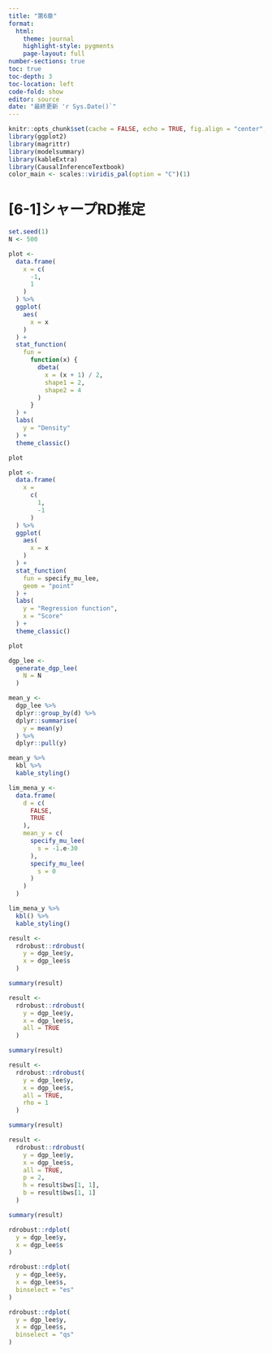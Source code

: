 ```yaml
---
title: "第6章"
format: 
  html:
    theme: journal
    highlight-style: pygments
    page-layout: full
number-sections: true
toc: true
toc-depth: 3
toc-location: left
code-fold: show
editor: source
date: "最終更新 'r Sys.Date()`"
---
```


```r
knitr::opts_chunk$set(cache = FALSE, echo = TRUE, fig.align = "center", warning = FALSE)
library(ggplot2)
library(magrittr)
library(modelsummary)
library(kableExtra)
library(CausalInferenceTextbook)
color_main <- scales::viridis_pal(option = "C")(1)
```

# [6-1]シャープRD推定

```r
set.seed(1)
N <- 500
```

```r
plot <- 
  data.frame(
    x = c(
      -1,
      1
    )
  ) %>% 
  ggplot(
    aes(
      x = x
    )
  ) +
  stat_function(
    fun = 
      function(x) {
        dbeta(
          x = (x + 1) / 2,
          shape1 = 2,
          shape2 = 4
        )
      }
  ) +
  labs(
    y = "Density"
  ) +
  theme_classic()

plot
```

```r
plot <- 
  data.frame(
    x =
      c(
        1,
        -1
      )
  ) %>% 
  ggplot(
    aes(
      x = x
    )
  ) +
  stat_function(
    fun = specify_mu_lee,
    geom = "point"
  ) +
  labs(
    y = "Regression function",
    x = "Score"
  ) +
  theme_classic()

plot
```

```r
dgp_lee <- 
  generate_dgp_lee(
    N = N
  )
```

```r
mean_y <- 
  dgp_lee %>% 
  dplyr::group_by(d) %>% 
  dplyr::summarise(
    y = mean(y)
  ) %>% 
  dplyr::pull(y)

mean_y %>% 
  kbl %>% 
  kable_styling()
```

```r
lim_mena_y <- 
  data.frame(
    d = c(
      FALSE,
      TRUE
    ),
    mean_y = c(
      specify_mu_lee(
        s = -1.e-30
      ),
      specify_mu_lee(
        s = 0
      )
    )
  )

lim_mena_y %>% 
  kbl() %>% 
  kable_styling()
```

```r
result <- 
  rdrobust::rdrobust(
    y = dgp_lee$y,
    x = dgp_lee$s
  )

summary(result)
```

```r
result <- 
  rdrobust::rdrobust(
    y = dgp_lee$y,
    x = dgp_lee$s,
    all = TRUE
  )

summary(result)
```

```r
result <- 
  rdrobust::rdrobust(
    y = dgp_lee$y,
    x = dgp_lee$s,
    all = TRUE,
    rho = 1
  )

summary(result)
```

```r
result <- 
  rdrobust::rdrobust(
    y = dgp_lee$y,
    x = dgp_lee$s,
    all = TRUE,
    p = 2,
    h = result$bws[1, 1],
    b = result$bws[1, 1]
  )

summary(result)
```

```r
rdrobust::rdplot(
  y = dgp_lee$y,
  x = dgp_lee$s
)
```

```r
rdrobust::rdplot(
  y = dgp_lee$y,
  x = dgp_lee$s,
  binselect = "es"
)
```

```r
rdrobust::rdplot(
  y = dgp_lee$y,
  x = dgp_lee$s,
  binselect = "qs"
)
```







































































